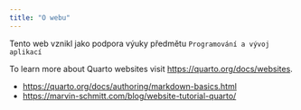 ```yaml
---
title: "O webu"
---
```


Tento web vznikl jako podpora výuky předmětu `Programování a vývoj aplikací`

To learn more about Quarto websites visit <https://quarto.org/docs/websites>.

- <https://quarto.org/docs/authoring/markdown-basics.html>
- <https://marvin-schmitt.com/blog/website-tutorial-quarto/>

